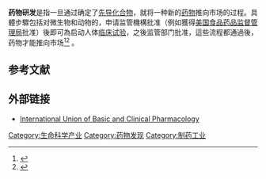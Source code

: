{{Annotated image 4|image=Drug discovery cycle.svg|annotations=|align=right|image-width=300|width=300|height=225|alt=Drug discovery cycle schematic|caption=}}
'''药物研发'''是指一旦通过{{link-en|药物发现|Drug discovery}}确定了[[先导化合物|先导化合物]]，就将一种新的[[药物|药物]]推向市场的过程。具體步驟包括对微生物和动物的{{link-en|临床前研究|Preclinical development}}，申请监管機構批准（例如獲得[[美国食品药品监督管理局|美国食品药品监督管理局]]批准）後即可為{{link-en|研究性新药|Investigational New Drug}}启动人体[[临床试验|临床试验]]，之後监管部门批准{{link-en|新药申请|New Drug Application}}，這些流程都通過後，药物才能推向市场<ref>{{Cite journal|title=The Pharmaceutical Industry and the Future of Drug Development|url=http://pubs.rsc.org/en/content/chapterhtml/2015/bk9781782621898-00001?isbn=978-1-78262-189-8|last=Taylor|first=David|date=2015|journal=Issues in Environmental Science and Technology|publisher=Royal Society of Chemistry|doi=10.1039/9781782622345-00001|pages=1–33|language=en|isbn=978-1-78262-189-8|access-date=2020-11-13|archive-date=2021-04-28|archive-url=https://web.archive.org/web/20210428081009/https://pubs.rsc.org/en/content/chapterhtml/2015/bk9781782621898-00001?isbn=978-1-78262-189-8|dead-url=no}}</ref><ref>{{Cite book|last=Strovel|last7=Andalibi|chapterurl=https://www.ncbi.nlm.nih.gov/books/NBK92015/|publisher=Eli Lilly & Company and the National Center for Advancing Translational Sciences|date=July 1, 2016|title=Early Drug Discovery and Development Guidelines: For Academic Researchers, Collaborators, and Start-up Companies|first9=Chris|last9=Austin|first8=Lavonne|last8=Patton|first7=Ali|first6=Andrew|first=Jeffrey|last6=Kurtz|first5=James|last5=Inglese|first4=Michael|last4=Hughes|first3=Nathan P.|last3=Coussens|first2=Sitta|last2=Sittampalam|pmid=22553881|access-date=2020-11-13|archive-date=2020-04-19|archive-url=https://web.archive.org/web/20200419043905/https://www.ncbi.nlm.nih.gov/books/NBK92015/|dead-url=no}}</ref> 。

== 参考文献 ==
{{Reflist|30em}}

== 外部链接 ==

* [http://www.iuphar.org International Union of Basic and Clinical Pharmacology] {{Wayback|url=http://www.iuphar.org/ |date=20190525073927 }}

[[Category:生命科学产业|Category:生命科学产业]]
[[Category:药物发现|Category:药物发现]]
[[Category:制药工业|Category:制药工业]]